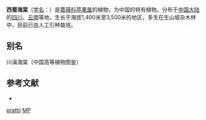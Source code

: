 {{Speciesbox
| name = 西蜀海棠
| image = Malus prattii - Botanischer Garten München-Nymphenburg - DSC07575.JPG
| status = DD
| status_system = IUCN3.1
| genus = Malus
| species = prattii
| authority = (Hemsl.) Schneid.
}}

'''西蜀海棠'''（[[学名|学名]]：{{lang|la|''Malus prattii''}}）是[[蔷薇科|蔷薇科]][[苹果属|苹果属]]的植物，为中国的特有植物。分布于[[中国大陆|中国大陆]]的[[四川|四川]]、[[云南|云南]]等地，生长于海拔1,400米至3,500米的地区，多生在生山坡杂木林中，目前已由人工引种栽培。

== 别名 ==
川滇海棠（中国高等植物图鉴）

== 参考文献 ==
<div class="references-small">
* {{cite web| url =http://www.bioinfo.cn/db05/KmzwSpecies.php?action=view&id=19096| title =西蜀海棠| work =《中国高等植物数据库全库》| publisher =中国科学院微生物研究所| author =昆明植物研究所| accessdate =2009-02-25| deadurl =yes| archiveurl =https://web.archive.org/web/20160305055628/http://www.bioinfo.cn/db05/KmzwSpecies.php?action=view&id=19096| archivedate =2016-03-05| df =}}
</div>
{{Taxonbar|from=Q963202}}

[[Category:苹果属|prattii]]
[[Category:IUCN红色名录数据缺乏物种|MP]]

{{植物小作品}}